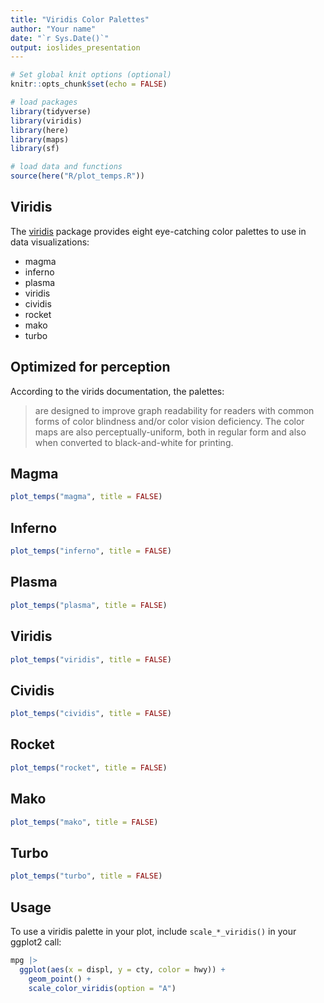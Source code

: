 ```yaml
---
title: "Viridis Color Palettes"
author: "Your name"
date: "`r Sys.Date()`"
output: ioslides_presentation
---
```


```r
# Set global knit options (optional)
knitr::opts_chunk$set(echo = FALSE)

# load packages
library(tidyverse)
library(viridis)
library(here)
library(maps)
library(sf)

# load data and functions
source(here("R/plot_temps.R"))
```

<!--Each second level header begins a new slide-->
## Viridis

The [viridis](https://sjmgarnier.github.io/viridis/) package provides eight eye-catching color palettes to use in data visualizations:

- magma
- inferno
- plasma
- viridis
- cividis
- rocket
- mako
- turbo

## Optimized for perception

According to the virids documentation, the palettes:

> are designed to improve graph readability for readers with common forms of color blindness and/or color vision deficiency. The color maps are also perceptually-uniform, both in regular form and also when converted to black-and-white for printing.

## Magma

```r
plot_temps("magma", title = FALSE)
```


## Inferno

```r
plot_temps("inferno", title = FALSE)
```

## Plasma

```r
plot_temps("plasma", title = FALSE)
```

## Viridis

```r
plot_temps("viridis", title = FALSE)
```

## Cividis

```r
plot_temps("cividis", title = FALSE)
```

## Rocket

```r
plot_temps("rocket", title = FALSE)
```

## Mako

```r
plot_temps("mako", title = FALSE)
```

## Turbo

```r
plot_temps("turbo", title = FALSE)
```

## Usage

To use a viridis palette in your plot, include `scale_*_viridis()` in your ggplot2 call:

```r
mpg |>  
  ggplot(aes(x = displ, y = cty, color = hwy)) +
    geom_point() +
    scale_color_viridis(option = "A")
```

